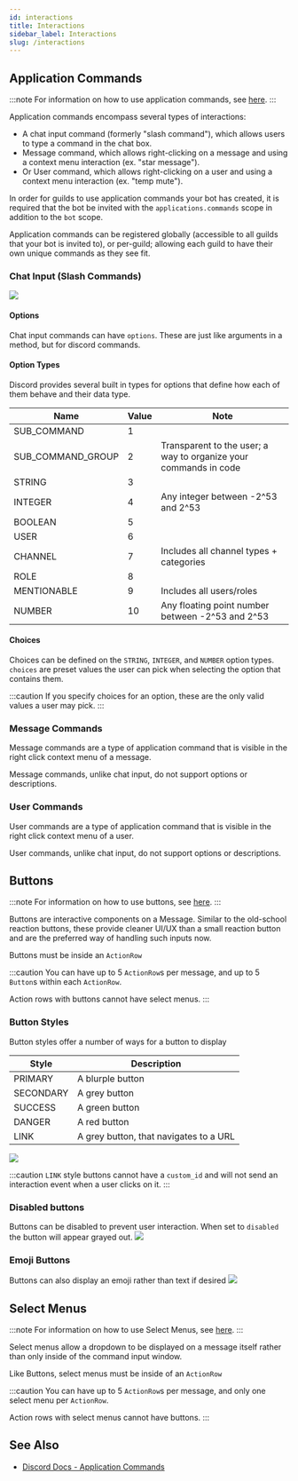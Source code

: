 ```yaml
---
id: interactions
title: Interactions
sidebar_label: Interactions
slug: /interactions
---
```


## Application Commands

:::note
For information on how to use application commands, see [here](/interactions/application-commands).
:::

Application commands encompass several types of interactions:
* A chat input command (formerly "slash command"), which allows users to type a command in the chat box.
* Message command, which allows right-clicking on a message and using a context menu interaction (ex. "star message").
* Or User command, which allows right-clicking on a user and using a context menu interaction (ex. "temp mute").

In order for guilds to use application commands your bot has created, it is required that the bot be invited with the `applications.commands` scope in addition to the `bot` scope.

Application commands can be registered globally (accessible to all guilds that your bot is invited to), or per-guild; allowing each guild to have their own unique commands as they see fit.


### Chat Input (Slash Commands)

<img src="/img/interactions/chat-command-reply.png" />

#### Options
Chat input commands can have `options`. These are just like arguments in a method, but for discord commands.

#### Option Types
Discord provides several built in types for options that define how each of them behave and their data type.

| Name              | Value | Note                                                             |
|-------------------|-------|------------------------------------------------------------------|
| SUB_COMMAND       | 1     |                                                                  |
| SUB_COMMAND_GROUP | 2     | Transparent to the user; a way to organize your commands in code |
| STRING            | 3     |                                                                  |
| INTEGER           | 4     | Any integer between -2^53 and 2^53                               |
| BOOLEAN           | 5     |                                                                  |
| USER              | 6     |                                                                  |
| CHANNEL           | 7     | Includes all channel types + categories                          |
| ROLE              | 8     |                                                                  |
| MENTIONABLE       | 9     | Includes all users/roles                                         |
| NUMBER            | 10    | Any floating point number between -2^53 and 2^53                 |

#### Choices

Choices can be defined on the `STRING`, `INTEGER`, and `NUMBER` option types. `choices` are preset values the user can pick when selecting the option that contains them.

:::caution
If you specify choices for an option, these are the only valid values a user may pick.
:::

### Message Commands

Message commands are a type of application command that is visible in the right click context menu of a message.

Message commands, unlike chat input, do not support options or descriptions.

### User Commands

User commands are a type of application command that is visible in the right click context menu of a user.

User commands, unlike chat input, do not support options or descriptions.

## Buttons

:::note
For information on how to use buttons, see [here](/interactions/buttons).
:::

Buttons are interactive components on a Message. Similar to the old-school reaction buttons, these provide cleaner UI/UX than a small reaction button and are the preferred way of handling such inputs now.

Buttons must be inside an `ActionRow`

:::caution
You can have up to 5 `ActionRow`s per message, and up to 5 `Button`s within each `ActionRow`.

Action rows with buttons cannot have select menus.
:::

### Button Styles

Button styles offer a number of ways for a button to display

| Style     | Description                            |
|-----------|----------------------------------------|
| PRIMARY   | A blurple button                       |
| SECONDARY | A grey button                          |
| SUCCESS   | A green button                         |
| DANGER    | A red button                           |
| LINK      | A grey button, that navigates to a URL |

<img src="/img/interactions/button-styles.png" />

:::caution
`LINK` style buttons cannot have a `custom_id` and will not send an interaction event when a user clicks on it.
:::

### Disabled buttons

Buttons can be disabled to prevent user interaction. When set to `disabled` the button will appear grayed out.
<img src="/img/interactions/disabled-button.png" />

### Emoji Buttons

Buttons can also display an emoji rather than text if desired
<img src="/img/interactions/emoji-button.png" />

## Select Menus

:::note
For information on how to use Select Menus, see [here](/interactions/select-menus).
:::

Select menus allow a dropdown to be displayed on a message itself rather than only inside of the command input window.

Like Buttons, select menus must be inside of an `ActionRow`

:::caution
You can have up to 5 `ActionRow`s per message, and only one select menu per `ActionRow`.

Action rows with select menus cannot have buttons.
:::


## See Also
* [Discord Docs - Application Commands](https://discord.com/developers/docs/interactions/application-commands)

